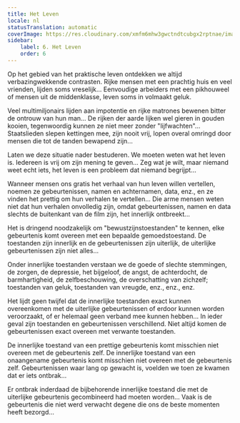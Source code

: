 ```yaml
---
title: Het Leven
locale: nl
statusTranslation: automatic
coverImage: https://res.cloudinary.com/xmfm6mhw3gwctndtcubgx2rptnae/image/upload/v1740468922/small_cover_tratado_de_psicologia_revolucionaria_a4c0dca4e0.webp
sidebar:
    label: 6. Het Leven
    order: 6
---
```

Op het gebied van het praktische leven ontdekken we altijd verbazingwekkende contrasten. Rijke mensen met een prachtig huis en veel vrienden, lijden soms vreselijk... Eenvoudige arbeiders met een pikhouweel of mensen uit de middenklasse, leven soms in volmaakt geluk.

Veel multimiljonairs lijden aan impotentie en rijke matrones bewenen bitter de ontrouw van hun man... De rijken der aarde lijken wel gieren in gouden kooien, tegenwoordig kunnen ze niet meer zonder "lijfwachten"... Staatslieden slepen kettingen mee, zijn nooit vrij, lopen overal omringd door mensen die tot de tanden bewapend zijn...

Laten we deze situatie nader bestuderen. We moeten weten wat het leven is. Iedereen is vrij om zijn mening te geven... Zeg wat je wilt, maar niemand weet echt iets, het leven is een probleem dat niemand begrijpt...

Wanneer mensen ons gratis het verhaal van hun leven willen vertellen, noemen ze gebeurtenissen, namen en achternamen, data, enz., en ze vinden het prettig om hun verhalen te vertellen... Die arme mensen weten niet dat hun verhalen onvolledig zijn, omdat gebeurtenissen, namen en data slechts de buitenkant van de film zijn, het innerlijk ontbreekt...

Het is dringend noodzakelijk om "bewustzijnstoestanden" te kennen, elke gebeurtenis komt overeen met een bepaalde gemoedstoestand. De toestanden zijn innerlijk en de gebeurtenissen zijn uiterlijk, de uiterlijke gebeurtenissen zijn niet alles...

Onder innerlijke toestanden verstaan we de goede of slechte stemmingen, de zorgen, de depressie, het bijgeloof, de angst, de achterdocht, de barmhartigheid, de zelfbeschouwing, de overschatting van zichzelf; toestanden van geluk, toestanden van vreugde, enz., enz., enz.

Het lijdt geen twijfel dat de innerlijke toestanden exact kunnen overeenkomen met de uiterlijke gebeurtenissen of erdoor kunnen worden veroorzaakt, of er helemaal geen verband mee kunnen hebben... In ieder geval zijn toestanden en gebeurtenissen verschillend. Niet altijd komen de gebeurtenissen exact overeen met verwante toestanden.

De innerlijke toestand van een prettige gebeurtenis komt misschien niet overeen met de gebeurtenis zelf. De innerlijke toestand van een onaangename gebeurtenis komt misschien niet overeen met de gebeurtenis zelf. Gebeurtenissen waar lang op gewacht is, voelden we toen ze kwamen dat er iets ontbrak...

Er ontbrak inderdaad de bijbehorende innerlijke toestand die met de uiterlijke gebeurtenis gecombineerd had moeten worden... Vaak is de gebeurtenis die niet werd verwacht degene die ons de beste momenten heeft bezorgd...

